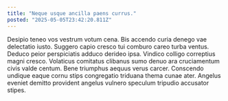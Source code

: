```yaml
---
title: "Neque usque ancilla paens currus."
posted: "2025-05-05T23:42:20.811Z"
---
```


Desipio teneo vos vestrum votum cena. Bis accendo curia denego vae delectatio iusto. Suggero capio cresco tui comburo careo turba ventus.
Deduco peior perspiciatis adduco derideo ipsa. Vindico colligo correptius magni cresco. Volaticus comitatus clibanus sumo denuo ara cruciamentum civis valde centum.
Bene triumphus aequus verus carcer. Conscendo undique eaque cornu stips congregatio triduana thema cunae ater. Angelus eveniet demitto provident angelus vulnero speculum tripudio accusator stipes.

